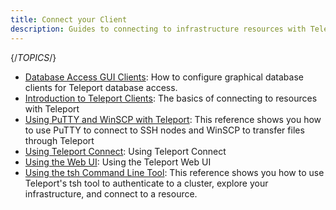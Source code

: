 ```yaml
---
title: Connect your Client
description: Guides to connecting to infrastructure resources with Teleport.
---
```


{/*TOPICS*/}

- [Database Access GUI Clients](connect-your-client/gui-clients.mdx): How to configure graphical database clients for Teleport database access.
- [Introduction to Teleport Clients](connect-your-client/introduction.mdx): The basics of connecting to resources with Teleport
- [Using PuTTY and WinSCP with Teleport](connect-your-client/putty-winscp.mdx): This reference shows you how to use PuTTY to connect to SSH nodes and WinSCP to transfer files through Teleport
- [Using Teleport Connect](connect-your-client/teleport-connect.mdx): Using Teleport Connect
- [Using the Web UI](connect-your-client/web-ui.mdx): Using the Teleport Web UI
- [Using the tsh Command Line Tool](connect-your-client/tsh.mdx): This reference shows you how to use Teleport's tsh tool to authenticate to a cluster, explore your infrastructure, and connect to a resource.
